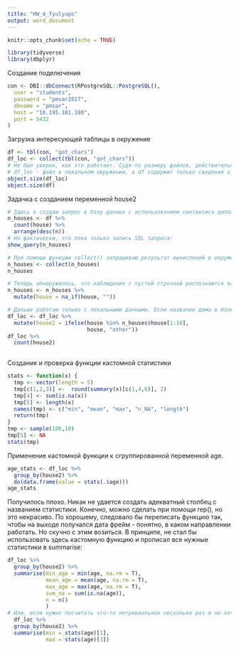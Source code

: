 ```yaml
---
title: "HW_4_Tyulyupo"
output: word_document
---
```


```r
knitr::opts_chunk$set(echo = TRUE)
```
```r
library(tidyverse)
library(dbplyr)
```
Создание поделючения
```r
con <- DBI::dbConnect(RPostgreSQL::PostgreSQL(), 
  user = "students",
  password = "pmsar2017",
  dbname = "pmsar",
  host = "18.195.181.180",
  port = 5432
)
```

Загрузка интересующей таблицы в окружение
```r
df <- tbl(con, "got_chars")
df_loc <- collect(tbl(con, "got_chars"))
# Не был уверен, как это работает. Судя по размеру файлов, действительно,
# df_loc - файл в локальном окружении, а df содержит только сведения о подключении.
object.size(df_loc)
object.size(df)
```
Задачка с созданием переменной house2
```r
# Здесь я создаю запрос в базу данных с использованием синтаксиса диплайар. Считаю частотность каждого дома и сортирую результаты в убывающем порядке. В результате должна получиться табличка с двумя переменными - названия дома и частота.
n_houses <- df %>% 
  count(house) %>% 
  arrange(desc(n))
# Но фактически, это пока только запись SQL запроса:
show_query(n_houses)

# При помощи функции collect() запрашиваю результат вычислений в окружение.
n_houses <- collect(n_houses)
n_houses

# Теперь обнаружилось, что наблюдения с пустой строчкой распознаются как один из домов. Преобразую эти значения в NA.
n_houses <- n_houses %>% 
  mutate(house = na_if(house, ""))

# Дальше работаю только с локальными данными. Если название дома в большой таблице встречается в колонке house в первых десяти строчках таблички с частотами, оставляю название дома.
df_loc <- df_loc %>%
  mutate(house2 = ifelse(house %in% n_houses$house[1:10], 
                         house, "other"))
df_loc %>% 
  count(house2)
  
```
Создание и проверка функции кастомной статистики
```r

stats <- function(x) {
  tmp <- vector(length = 5)
  tmp[c(1,2,3)] <-  round(summary(x)[c(1,4,6)], 2)
  tmp[4] <- sum(is.na(x))
  tmp[5] <- length(x)
  names(tmp) <- c("min", "mean", "max", "n_NA", "length")
  return(tmp)
}
tmp <- sample(100,10)
tmp[5] <- NA
stats(tmp)
```

Применение кастомной функции к сгруппированной переменной age.
```r
age_stats <- df_loc %>% 
  group_by(house2) %>% 
  do(data.frame(value = stats(.$age)))
age_stats

```
Получилось плохо. Никак не удается создать адекватный столбец с названием статистики. Конечно, можно сделать при помощи rep(), но это некрасиво. По хорошему, следовало бы переписать функцию так, чтобы на выходе получался дата фрейм - понятно, в каком направлении работать. Но скучно с этим возиться. В принципе, не стал бы использовать здесь кастомную функцию и прописал все нужные статистики в summarise:
```r
df_loc %>% 
  group_by(house2) %>% 
  summarise(min_age = min(age, na.rm = T),
            mean_age = mean(age, na.rm = T),
            max_age = max(age, na.rm = T),
            sum_na = sum(is.na(age)),
            n = n()
            )
# Или, если нужно посчитать что-то нетривиальное несколько раз и не хочется это копипастить в summarise, можно доставать результаты функции по-отдельности:
  df_loc %>% 
  group_by(house2) %>% 
  summarise(min = stats(age)[1],
            max = stats(age)[3])
```


